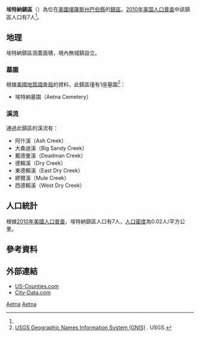 {{noteTA
|G1=USState
}}
{{Infobox settlement
|official_name = 埃特納鎮區
|native_name = Aetna Township
|settlement_type = 鎮區
|image_map = Map highlighting Aetna Township, Barber County, Kansas.svg
|map_caption = 埃特納鎮區在巴伯縣的位置
|coordinates_display = inline,title
|coordinates_region = US-KS
|subdivision_type = [[世界政區索引|國家]]
|subdivision_name = [[美国|美国]]
|subdivision_type1 = [[美國行政區劃|州]]
|subdivision_name1 = [[堪薩斯州|堪薩斯州]]
|subdivision_type2 = [[堪萨斯州行政区划|縣]]
|subdivision_name2 = [[巴伯縣_(堪薩斯州)|巴伯縣]]
|area_total_km2 = 318.66
|area_land_km2 = 318.25
|area_water_km2 = 0.42
|area_total_sq_mi = 123.04
|area_land_sq_mi = 122.88
|area_water_sq_mi = 0.16
|area_water_percent = 0.13
|population_as_of = [[2010年美国人口普查|2010]]
|population_footnotes = <ref name=census>{{cite web|url=http://www.census.gov/geo/www/gazetteer/gazetteer2010.html|title=2010 Census Gazetteer Files|publisher=[[美国人口调查局|美国人口调查局]]|accessdate=2016-02-23|archive-url=https://web.archive.org/web/20121021075704/http://www.census.gov/geo/www/gazetteer/gazetteer2010.html|archive-date=2012-10-21|dead-url=yes}}</ref>
|population_total = 7
|population_density_km2 = auto
|elevation_footnotes = 
|elevation_m = 489
|elevation_ft = 1604
|latd = 37
|latm = 04
|lats = 28
|latNS = N
|longd = 98
|longm = 56
|longs = 22
|longEW = W
|postal_code_type =
|postal_code = 
|blank_name = [[地名信息系统|GNIS]] feature ID
|blank_info = [http://geonames.usgs.gov/pls/gnispublic/f?p=gnispq:3:::NO::P3_FID:0485522 0485522]
|website = 
|footnotes = 
}}

'''埃特納鎮區'''（{{lang-en|'''Aetna Township'''}}）為位在[[美國|美國]][[堪薩斯州|堪薩斯州]][[巴伯縣_(堪薩斯州)|巴伯縣]]的[[行政鎮區|鎮區]]。[[2010年美国人口普查|2010年美国人口普查]]中該鎮區人口有7人<ref name=census/>。

==地理==
埃特納鎮區涵蓋面積{{convert|318.66|km2|sqmi}}，境內無城鎮設立。

===墓園===
根據[[美國地質調查局|美國地質調查局]]的資料，此鎮區僅有1座墓園<ref>[http://geonames.usgs.gov/domestic/index.html USGS Geographic Names Information System (GNIS)] {{Wayback|url=http://geonames.usgs.gov/domestic/index.html |date=20190428150204 }}. USGS.</ref>：
*埃特納墓園（Aetna Cemetery）

===溪流===
通過此鎮區的溪流有：
*阿什溪（Ash Creek）
*大桑迪溪（Big Sandy Creek）
*戴德曼溪（Deadman  Creek）
*德賴溪（Dry Creek）
*東德賴溪（East Dry Creek）
*繆爾溪（Mule Creek）
*西德賴溪（West Dry Creek）

==人口統計==
根據[[2010年美國人口普查|2010年美國人口普查]]，埃特納鎮區人口有7人，[[人口密度|人口密度]]為0.02人/平方公里。

==參考資料==
{{reflist}}

==外部連結==
* [https://web.archive.org/web/20080723112151/http://www.us-counties.com/localgov/kansas.html US-Counties.com]
* [http://www.city-data.com/township/Aetna-Barber-KS.html City-Data.com] {{Wayback|url=http://www.city-data.com/township/Aetna-Barber-KS.html |date=20121021154133 }}

{{巴伯縣 (堪薩斯州)}}

[[Category:巴伯縣鎮區_(堪薩斯州)|Aetna]]
[[Category:堪薩斯州鎮區|Aetna]]

{{Kansas-stub}}